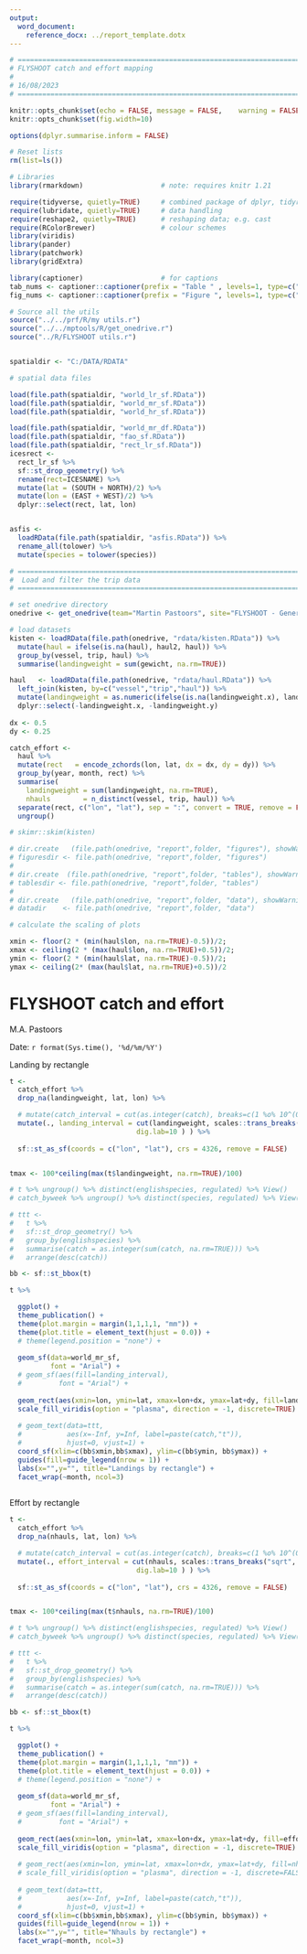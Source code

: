 ```yaml
---
output:
  word_document:
    reference_docx: ../report_template.dotx
---
```



```r

# =====================================================================================================
# FLYSHOOT catch and effort mapping
#
# 16/08/2023
# =====================================================================================================

knitr::opts_chunk$set(echo = FALSE,	message = FALSE,	warning = FALSE,	comment = "",	crop = TRUE )
knitr::opts_chunk$set(fig.width=10) 

options(dplyr.summarise.inform = FALSE)

# Reset lists
rm(list=ls())

# Libraries
library(rmarkdown)                   # note: requires knitr 1.21

require(tidyverse, quietly=TRUE)     # combined package of dplyr, tidyr, ggplot, readr, purrr and tibble
require(lubridate, quietly=TRUE)     # data handling
require(reshape2, quietly=TRUE)      # reshaping data; e.g. cast
require(RColorBrewer)                # colour schemes
library(viridis)
library(pander)
library(patchwork)
library(gridExtra)

library(captioner)                   # for captions
tab_nums <- captioner::captioner(prefix = "Table " , levels=1, type=c("n"), infix=".")
fig_nums <- captioner::captioner(prefix = "Figure ", levels=1, type=c("n"), infix=".")

# Source all the utils
source("../../prf/R/my utils.r")
source("../../mptools/R/get_onedrive.r")
source("../R/FLYSHOOT utils.r")


spatialdir <- "C:/DATA/RDATA"

# spatial data files

load(file.path(spatialdir, "world_lr_sf.RData"))
load(file.path(spatialdir, "world_mr_sf.RData"))
load(file.path(spatialdir, "world_hr_sf.RData"))

load(file.path(spatialdir, "world_mr_df.RData"))
load(file.path(spatialdir, "fao_sf.RData"))
load(file.path(spatialdir, "rect_lr_sf.RData"))
icesrect <-
  rect_lr_sf %>% 
  sf::st_drop_geometry() %>% 
  rename(rect=ICESNAME) %>% 
  mutate(lat = (SOUTH + NORTH)/2) %>% 
  mutate(lon = (EAST + WEST)/2) %>% 
  dplyr::select(rect, lat, lon)


asfis <- 
  loadRData(file.path(spatialdir, "asfis.RData")) %>% 
  rename_all(tolower) %>% 
  mutate(species = tolower(species))

# ===============================================================================
#  Load and filter the trip data
# ===============================================================================

# set onedrive directory
onedrive <- get_onedrive(team="Martin Pastoors", site="FLYSHOOT - General")

# load datasets
kisten <- loadRData(file.path(onedrive, "rdata/kisten.RData")) %>% 
  mutate(haul = ifelse(is.na(haul), haul2, haul)) %>% 
  group_by(vessel, trip, haul) %>% 
  summarise(landingweight = sum(gewicht, na.rm=TRUE))

haul   <- loadRData(file.path(onedrive, "rdata/haul.RData")) %>% 
  left_join(kisten, by=c("vessel","trip","haul")) %>% 
  mutate(landingweight = as.numeric(ifelse(is.na(landingweight.x), landingweight.y, landingweight.x))) %>% 
  dplyr::select(-landingweight.x, -landingweight.y)
  
dx <- 0.5
dy <- 0.25

catch_effort <-
  haul %>% 
  mutate(rect   = encode_zchords(lon, lat, dx = dx, dy = dy)) %>% 
  group_by(year, month, rect) %>% 
  summarise(
    landingweight = sum(landingweight, na.rm=TRUE),
    nhauls        = n_distinct(vessel, trip, haul)) %>% 
  separate(rect, c("lon", "lat"), sep = ":", convert = TRUE, remove = FALSE) %>% 
  ungroup()

# skimr::skim(kisten)

# dir.create   (file.path(onedrive, "report",folder, "figures"), showWarnings = FALSE)
# figuresdir <- file.path(onedrive, "report",folder, "figures")
# 
# dir.create  (file.path(onedrive, "report",folder, "tables"), showWarnings = FALSE)
# tablesdir <- file.path(onedrive, "report",folder, "tables")
# 
# dir.create   (file.path(onedrive, "report",folder, "data"), showWarnings = FALSE)
# datadir    <- file.path(onedrive, "report",folder, "data")

# calculate the scaling of plots

xmin <- floor(2 * (min(haul$lon, na.rm=TRUE)-0.5))/2;
xmax <- ceiling(2 * (max(haul$lon, na.rm=TRUE)+0.5))/2;
ymin <- floor(2 * (min(haul$lat, na.rm=TRUE)-0.5))/2;
ymax <- ceiling(2* (max(haul$lat, na.rm=TRUE)+0.5))/2


```


# FLYSHOOT catch and effort 

M.A. Pastoors

Date: `r format(Sys.time(), '%d/%m/%Y')`


Landing by rectangle

```r

t <-
  catch_effort %>% 
  drop_na(landingweight, lat, lon) %>% 

  # mutate(catch_interval = cut(as.integer(catch), breaks=c(1 %o% 10^(0:12)), dig.lab=10 ) ) %>% 
  mutate(., landing_interval = cut(landingweight, scales::trans_breaks("sqrt", function(x) x ^ 2)(c(0, max(landingweight, na.rm=TRUE))), 
                               dig.lab=10 ) ) %>% 
  
  sf::st_as_sf(coords = c("lon", "lat"), crs = 4326, remove = FALSE)  


tmax <- 100*ceiling(max(t$landingweight, na.rm=TRUE)/100)

# t %>% ungroup() %>% distinct(englishspecies, regulated) %>% View()
# catch_byweek %>% ungroup() %>% distinct(species, regulated) %>% View()

# ttt <-
#   t %>% 
#   sf::st_drop_geometry() %>% 
#   group_by(englishspecies) %>% 
#   summarise(catch = as.integer(sum(catch, na.rm=TRUE))) %>% 
#   arrange(desc(catch)) 

bb <- sf::st_bbox(t)

t %>% 

  ggplot() +
  theme_publication() +
  theme(plot.margin = margin(1,1,1,1, "mm")) +
  theme(plot.title = element_text(hjust = 0.0)) +
  # theme(legend.position = "none") +
  
  geom_sf(data=world_mr_sf, 
          font = "Arial") +
  # geom_sf(aes(fill=landing_interval), 
  #         font = "Arial") +
  
  geom_rect(aes(xmin=lon, ymin=lat, xmax=lon+dx, ymax=lat+dy, fill=landing_interval), colour=NA, linewidth=0.2) +
  scale_fill_viridis(option = "plasma", direction = -1, discrete=TRUE) +
  
  # geom_text(data=ttt, 
  #           aes(x=-Inf, y=Inf, label=paste(catch,"t")), 
  #           hjust=0, vjust=1) +
  coord_sf(xlim=c(bb$xmin,bb$xmax), ylim=c(bb$ymin, bb$ymax)) + 
  guides(fill=guide_legend(nrow = 1)) + 
  labs(x="",y="", title="Landings by rectangle") +
  facet_wrap(~month, ncol=3)
  

```


\newpage

Effort by rectangle

```r

t <-
  catch_effort %>% 
  drop_na(nhauls, lat, lon) %>% 

  # mutate(catch_interval = cut(as.integer(catch), breaks=c(1 %o% 10^(0:12)), dig.lab=10 ) ) %>% 
  mutate(., effort_interval = cut(nhauls, scales::trans_breaks("sqrt", function(x) x ^ 2)(c(0, max(nhauls, na.rm=TRUE))), 
                               dig.lab=10 ) ) %>% 
  
  sf::st_as_sf(coords = c("lon", "lat"), crs = 4326, remove = FALSE)  


tmax <- 100*ceiling(max(t$nhauls, na.rm=TRUE)/100)

# t %>% ungroup() %>% distinct(englishspecies, regulated) %>% View()
# catch_byweek %>% ungroup() %>% distinct(species, regulated) %>% View()

# ttt <-
#   t %>% 
#   sf::st_drop_geometry() %>% 
#   group_by(englishspecies) %>% 
#   summarise(catch = as.integer(sum(catch, na.rm=TRUE))) %>% 
#   arrange(desc(catch)) 

bb <- sf::st_bbox(t)

t %>% 

  ggplot() +
  theme_publication() +
  theme(plot.margin = margin(1,1,1,1, "mm")) +
  theme(plot.title = element_text(hjust = 0.0)) +
  # theme(legend.position = "none") +
  
  geom_sf(data=world_mr_sf, 
          font = "Arial") +
  # geom_sf(aes(fill=landing_interval), 
  #         font = "Arial") +
  
  geom_rect(aes(xmin=lon, ymin=lat, xmax=lon+dx, ymax=lat+dy, fill=effort_interval), colour="gray", linewidth=0.2) +
  scale_fill_viridis(option = "plasma", direction = -1, discrete=TRUE) +
  
  # geom_rect(aes(xmin=lon, ymin=lat, xmax=lon+dx, ymax=lat+dy, fill=nhauls)) +
  # scale_fill_viridis(option = "plasma", direction = -1, discrete=FALSE) +
  
  # geom_text(data=ttt, 
  #           aes(x=-Inf, y=Inf, label=paste(catch,"t")), 
  #           hjust=0, vjust=1) +
  coord_sf(xlim=c(bb$xmin,bb$xmax), ylim=c(bb$ymin, bb$ymax)) + 
  guides(fill=guide_legend(nrow = 1)) + 
  labs(x="",y="", title="Nhauls by rectangle") +
  facet_wrap(~month, ncol=3)
  

```
